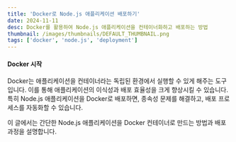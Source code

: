 ```yaml
---
title: 'Docker로 Node.js 애플리케이션 배포하기'
date: 2024-11-11
desc: Docker를 활용하여 Node.js 애플리케이션을 컨테이너화하고 배포하는 방법
thumbnail: /images/thumbnails/DEFAULT_THUMBNAIL.png
tags: ['docker', 'node.js', 'deployment']
---
```


#### Docker 시작

Docker는 애플리케이션을 컨테이너라는 독립된 환경에서 실행할 수 있게 해주는 도구입니다. 이를 통해 애플리케이션의 이식성과 배포 효율성을 크게 향상시킬 수 있습니다. 특히 Node.js 애플리케이션을 Docker로 배포하면, 종속성 문제를 해결하고, 배포 프로세스를 자동화할 수 있습니다.

이 글에서는 간단한 Node.js 애플리케이션을 Docker 컨테이너로 만드는 방법과 배포 과정을 설명합니다.
